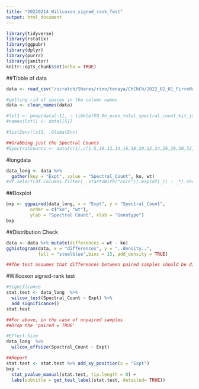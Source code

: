 ```yaml
---
title: "20220214_Willcoxon_signed_rank_Test"
output: html_document
---
```


```r
library(tidyverse)
library(rstatix)
library(ggpubr)
library(dplyr)
library(purrr)
library(janitor)
knitr::opts_chunk$set(echo = TRUE)
```

##Tibble of data
```r
data <- read_csv("/scratch/Shares/rinn/tenaya/ChChCh/2022_02_01_FirreMassSpecData_Analysis/20220215_Willcoxon_test2_eef1a1.csv", show_col_types = FALSE)

#getting rid of spaces in the column names
data <- clean_names(data)

#lst1 <- pmap(data[-1], ~ tibble(KO_0h_even_total_spectral_count_kit_jan2022tv = data$gene_kit_jan2022tv))
#names(lst1) <- data[[5]]

#list2env(lst1, .GlobalEnv)

##Grabbing just the Spectral Counts
#SpectralCounts <- data[c(1),c(1:5,10,12,14,16,18,20,22,24,26,28,30,32,34,36,38,40,42,44,46,48,50,52,54,56)]

```

#longdata
```r
data_long <- data %>%
  gather(key = "Expt", value = "Spectral_Count", ko, wt)
#df.select(df.columns.filter(_.startsWith("colF")).map(df(_)) : _*).show
```


##Boxplot
```r
bxp <- ggpaired(data_long, x = "Expt", y = "Spectral_Count", 
         order = c("ko", "wt"),
         ylab = "Spectral Count", xlab = "Genotype")
bxp
```

##Distribution Check
```r
data <- data %>% mutate(differences = wt - ko)
gghistogram(data, x = "differences", y = "..density..", 
            fill = "steelblue",bins = 15, add_density = TRUE)

##The test assumes that differences between paired samples should be distributed symmetrically around the median.
```
#Willcoxon signed-rank test
```r
#Significance
stat.test <- data_long  %>%
  wilcox_test(Spectral_Count ~ Expt) %>%
  add_significance()
stat.test

##For above, in the case of unpaired samples
##Drop the 'paired = TRUE'

#Effect Size
data_long  %>%
  wilcox_effsize(Spectral_Count ~ Expt)

##Report
stat.test <- stat.test %>% add_xy_position(x = "Expt")
bxp + 
  stat_pvalue_manual(stat.test, tip.length = 0) +
  labs(subtitle = get_test_label(stat.test, detailed= TRUE))
```


